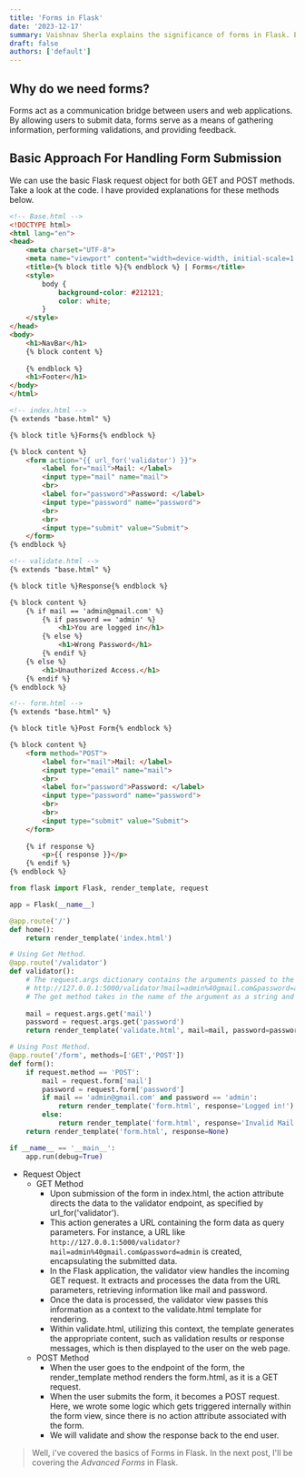 ```yaml
---
title: 'Forms in Flask'
date: '2023-12-17'
summary: Vaishnav Sherla explains the significance of forms in Flask. Explore the fundamental approach for handling form submission using Flask's request object for both GET and POST methods.
draft: false
authors: ['default']
---
```

## Why do we need forms?
Forms act as a communication bridge between users and web applications. By allowing users to submit data, forms serve as a means of gathering information, performing validations, and providing feedback.

## Basic Approach For Handling Form Submission
We can use the basic Flask request object for both GET and POST methods.
Take a look at the code. I have provided explanations for these methods below.

```html
<!-- Base.html -->
<!DOCTYPE html>
<html lang="en">
<head>
    <meta charset="UTF-8">
    <meta name="viewport" content="width=device-width, initial-scale=1.0">
    <title>{% block title %}{% endblock %} | Forms</title>
    <style>
        body {
            background-color: #212121;
            color: white;
        }
    </style>
</head>
<body>
    <h1>NavBar</h1>
    {% block content %}
        
    {% endblock %}
    <h1>Footer</h1>
</body>
</html>
```

```html
<!-- index.html -->
{% extends "base.html" %}

{% block title %}Forms{% endblock %}

{% block content %}
    <form action="{{ url_for('validator') }}">
        <label for="mail">Mail: </label>
        <input type="mail" name="mail">
        <br>
        <label for="password">Password: </label>
        <input type="password" name="password">
        <br>
        <br>
        <input type="submit" value="Submit">
    </form>
{% endblock %}
```
```html
<!-- validate.html -->
{% extends "base.html" %}

{% block title %}Response{% endblock %}

{% block content %}
    {% if mail == 'admin@gmail.com' %}
        {% if password == 'admin' %}
            <h1>You are logged in</h1>
        {% else %}
            <h1>Wrong Password</h1>
        {% endif %}
    {% else %}
        <h1>Unauthorized Access.</h1>
    {% endif %}
{% endblock %}
```
```html
<!-- form.html -->
{% extends "base.html" %}

{% block title %}Post Form{% endblock %}

{% block content %}
    <form method="POST">
        <label for="mail">Mail: </label>
        <input type="email" name="mail">
        <br>
        <label for="password">Password: </label>
        <input type="password" name="password">
        <br>
        <br>
        <input type="submit" value="Submit">
    </form>
    
    {% if response %}
        <p>{{ response }}</p>
    {% endif %}
{% endblock %}

```

```python
from flask import Flask, render_template, request

app = Flask(__name__)

@app.route('/')
def home():
    return render_template('index.html')

# Using Get Method.
@app.route('/validator')
def validator():
    # The request.args dictionary contains the arguments passed to the URL in the form of a dictionary
    # http://127.0.0.1:5000/validator?mail=admin%40gmail.com&password=admin
    # The get method takes in the name of the argument as a string and returns its value as a string
    
    mail = request.args.get('mail')
    password = request.args.get('password')
    return render_template('validate.html', mail=mail, password=password)

# Using Post Method.
@app.route('/form', methods=['GET','POST'])
def form():
    if request.method == 'POST':
        mail = request.form['mail']
        password = request.form['password']
        if mail == 'admin@gmail.com' and password == 'admin':
            return render_template('form.html', response='Logged in!')
        else:
            return render_template('form.html', response='Invalid Mail Pass!')
    return render_template('form.html', response=None)

if __name__ == '__main__':
    app.run(debug=True)
```
- Request Object
  + GET Method
    * Upon submission of the form in index.html, the action attribute directs the data to the validator endpoint, as specified by url_for('validator').
    * This action generates a URL containing the form data as query parameters. For instance, a URL like `http://127.0.0.1:5000/validator?mail=admin%40gmail.com&password=admin` is created, encapsulating the submitted data.
    * In the Flask application, the validator view handles the incoming GET request. It extracts and processes the data from the URL parameters, retrieving information like mail and password.
    * Once the data is processed, the validator view passes this information as a context to the validate.html template for rendering.
    * Within validate.html, utilizing this context, the template generates the appropriate content, such as validation results or response messages, which is then displayed to the user on the web page.
  + POST Method
    * When the user goes to the endpoint of the form, the render_template method renders the form.html, as it is a GET request.
    * When the user submits the form, it becomes a POST request. Here, we wrote some logic which gets triggered internally within the form view, since there is no action attribute associated with the form.
    * We will validate and show the response back to the end user.

> Well, i've covered the basics of Forms in Flask. In the next post, I'll be covering the _Advanced Forms_ in Flask.